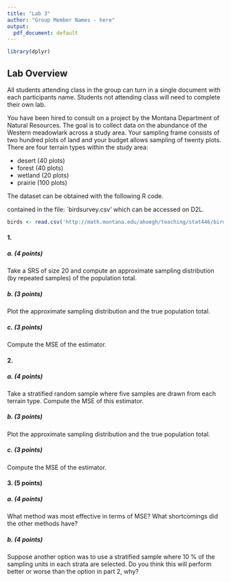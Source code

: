 ```yaml
---
title: "Lab 3"
author: "Group Member Names - here"
output:
  pdf_document: default
---
```


```r
library(dplyr)
```


## Lab Overview
All students attending class in the group can turn in a single document with each participants name. Students not attending class will need to complete their own lab.

You have been hired to consult on a project by the Montana Department of Natural Resources. The goal is to collect data on the abundance of the Western meadowlark across a study area. Your sampling frame consists of two hundred plots of land and your budget allows sampling of twenty plots. There are four terrain types within the study area:

- desert (40 plots)
- forest (40 plots)
- wetland (20 plots)
- prairie (100 plots)

The dataset can be obtained with the following R code.

contained in the file:  `birdsurvey.csv' which can be accessed on D2L.
```r
birds <- read.csv('http://math.montana.edu/ahoegh/teaching/stat446/birdsurvey.csv', header = T)
```

#### 1. 

##### a. (4 points)
Take a SRS of size 20 and compute an approximate sampling distribution (by repeated samples) of the population total.

##### b. (3 points)
Plot the approximate sampling distribution and the true population total.

##### c. (3 points)
Compute the MSE of the estimator.

#### 2. 

##### a. (4 points)
Take a stratified random sample where five samples are drawn from each terrain type. Compute the MSE of this estimator.

##### b. (3 points)
Plot the approximate sampling distribution and the true population total.

##### c. (3 points)
Compute the MSE of the estimator.

#### 3.  (5 points)

##### a. (4 points)

 What method was most effective in terms of MSE? What shortcomings did the other methods have? 
 
##### b. (4 points)
Suppose another option was to use a stratified sample where 10 % of the sampling units in each strata are selected. Do you think this will perform better or worse than the option in part 2, why?
